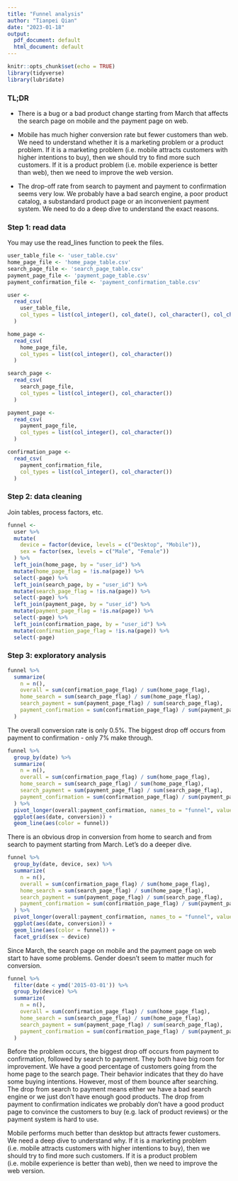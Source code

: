 ```yaml
---
title: "Funnel analysis"
author: "Tianpei Qian"
date: "2023-01-18"
output:
  pdf_document: default
  html_document: default
---
```


```r
knitr::opts_chunk$set(echo = TRUE)
library(tidyverse)
library(lubridate)
```

### TL;DR

- There is a bug or a bad product change starting from March that affects the search page on mobile and the payment page on web.

- Mobile has much higher conversion rate but fewer customers than web. We need to understand whether it is a marketing problem or a product problem. If it is a marketing problem (i.e. mobile attracts customers with higher intentions to buy), then we should try to find more such customers. If it is a product problem (i.e. mobile experience is better than web), then we need to improve the web version.

- The drop-off rate from search to payment and payment to confirmation seems very low. We probably have a bad search engine, a poor product catalog, a substandard product page or an inconvenient payment system. We need to do a deep dive to understand the exact reasons.


### Step 1: read data 

You may use the read_lines function to peek the files.
```r
user_table_file <- 'user_table.csv'
home_page_file <- 'home_page_table.csv'
search_page_file <- 'search_page_table.csv'
payment_page_file <- 'payment_page_table.csv'
payment_confirmation_file <- 'payment_confirmation_table.csv'

user <- 
  read_csv(
    user_table_file,
    col_types = list(col_integer(), col_date(), col_character(), col_character()) 
  )

home_page <- 
  read_csv(
    home_page_file,
    col_types = list(col_integer(), col_character()) 
  )

search_page <- 
  read_csv(
    search_page_file,
    col_types = list(col_integer(), col_character()) 
  )

payment_page <- 
  read_csv(
    payment_page_file,
    col_types = list(col_integer(), col_character()) 
  )

confirmation_page <- 
  read_csv(
    payment_confirmation_file,
    col_types = list(col_integer(), col_character()) 
  )
```


### Step 2: data cleaning

Join tables, process factors, etc.

```r
funnel <- 
  user %>% 
  mutate(
    device = factor(device, levels = c("Desktop", "Mobile")),
    sex = factor(sex, levels = c("Male", "Female"))
  ) %>% 
  left_join(home_page, by = "user_id") %>% 
  mutate(home_page_flag = !is.na(page)) %>% 
  select(-page) %>%
  left_join(search_page, by = "user_id") %>% 
  mutate(search_page_flag = !is.na(page)) %>% 
  select(-page) %>%
  left_join(payment_page, by = "user_id") %>% 
  mutate(payment_page_flag = !is.na(page)) %>% 
  select(-page) %>%
  left_join(confirmation_page, by = "user_id") %>% 
  mutate(confirmation_page_flag = !is.na(page)) %>% 
  select(-page)
```

### Step 3: exploratory analysis

```r
funnel %>% 
  summarize(
    n = n(),
    overall = sum(confirmation_page_flag) / sum(home_page_flag),
    home_search = sum(search_page_flag) / sum(home_page_flag),
    search_payment = sum(payment_page_flag) / sum(search_page_flag),
    payment_confirmation = sum(confirmation_page_flag) / sum(payment_page_flag)
  )
```

The overall conversion rate is only 0.5%. The biggest drop off occurs from payment to confirmation - only 7% make through.

```r
funnel %>% 
  group_by(date) %>% 
  summarize(
    n = n(),
    overall = sum(confirmation_page_flag) / sum(home_page_flag),
    home_search = sum(search_page_flag) / sum(home_page_flag),
    search_payment = sum(payment_page_flag) / sum(search_page_flag),
    payment_confirmation = sum(confirmation_page_flag) / sum(payment_page_flag)
  ) %>% 
  pivot_longer(overall:payment_confirmation, names_to = "funnel", values_to = "conversion") %>% 
  ggplot(aes(date, conversion)) +
  geom_line(aes(color = funnel))
```

There is an obvious drop in conversion from home to search and from search to payment starting from March. Let's do a deeper dive.

```r
funnel %>% 
  group_by(date, device, sex) %>% 
  summarize(
    n = n(),
    overall = sum(confirmation_page_flag) / sum(home_page_flag),
    home_search = sum(search_page_flag) / sum(home_page_flag),
    search_payment = sum(payment_page_flag) / sum(search_page_flag),
    payment_confirmation = sum(confirmation_page_flag) / sum(payment_page_flag)
  ) %>% 
  pivot_longer(overall:payment_confirmation, names_to = "funnel", values_to = "conversion") %>% 
  ggplot(aes(date, conversion)) +
  geom_line(aes(color = funnel)) +
  facet_grid(sex ~ device)
```

Since March, the search page on mobile and the payment page on web start to have some problems. Gender doesn't seem to matter much for conversion.

```r
funnel %>% 
  filter(date < ymd('2015-03-01')) %>% 
  group_by(device) %>% 
  summarize(
    n = n(),
    overall = sum(confirmation_page_flag) / sum(home_page_flag),
    home_search = sum(search_page_flag) / sum(home_page_flag),
    search_payment = sum(payment_page_flag) / sum(search_page_flag),
    payment_confirmation = sum(confirmation_page_flag) / sum(payment_page_flag)
  )
```

Before the problem occurs, the biggest drop off occurs from payment to confirmation, followed by search to payment. They both have big room for improvement. We have a good percentage of customers going from the home page to the search page. Their behavior indicates that they do have some buying intentions. However, most of them bounce after searching. The drop from search to payment means either we have a bad search engine or we just don't have enough good products. The drop from payment to confirmation indicates we probably don't have a good product page to convince the customers to buy (e.g. lack of product reviews) or the payment system is hard to use.

Mobile performs much better than desktop but attracts fewer customers. We need a deep dive to understand why. If it is a marketing problem (i.e. mobile attracts customers with higher intentions to buy), then we should try to find more such customers. If it is a product problem (i.e. mobile experience is better than web), then we need to improve the web version.

